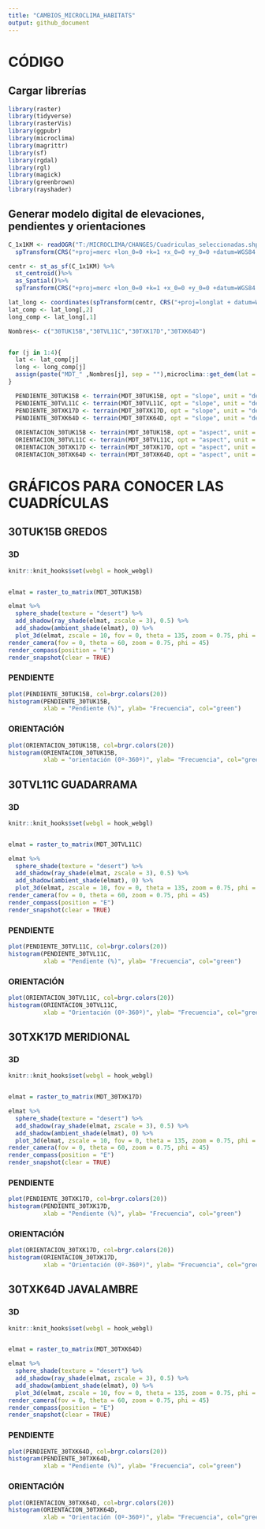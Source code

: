 ```yaml
---
title: "CAMBIOS_MICROCLIMA_HABITATS"
output: github_document
---
```



# CÓDIGO

## Cargar librerías
```r
library(raster)
library(tidyverse)
library(rasterVis)
library(ggpubr)
library(microclima)
library(magrittr)
library(sf)
library(rgdal)
library(rgl)
library(magick)
library(greenbrown)
library(rayshader)
```

## Generar modelo digital de elevaciones, pendientes y orientaciones

```r
C_1x1KM <- readOGR("T:/MICROCLIMA/CHANGES/Cuadriculas_seleccionadas.shp") %>%
  spTransform(CRS("+proj=merc +lon_0=0 +k=1 +x_0=0 +y_0=0 +datum=WGS84 +units=m +no_defs"))

centr <- st_as_sf(C_1x1KM) %>%
  st_centroid()%>%
  as_Spatial()%>%
  spTransform(CRS("+proj=merc +lon_0=0 +k=1 +x_0=0 +y_0=0 +datum=WGS84 +units=m +no_defs"))

lat_long <- coordinates(spTransform(centr, CRS("+proj=longlat + datum=WGS84")))
lat_comp <- lat_long[,2]
long_comp <- lat_long[,1]

Nombres<- c("30TUK15B","30TVL11C","30TXK17D","30TXK64D")


for (j in 1:4){
  lat <- lat_comp[j]
  long <- long_comp[j]
  assign(paste("MDT_" ,Nombres[j], sep = ""),microclima::get_dem(lat = lat, long = long, resolution = 30))
}

  PENDIENTE_30TUK15B <- terrain(MDT_30TUK15B, opt = "slope", unit = "degrees", neighbors = 8)
  PENDIENTE_30TVL11C <- terrain(MDT_30TVL11C, opt = "slope", unit = "degrees", neighbors = 8)
  PENDIENTE_30TXK17D <- terrain(MDT_30TXK17D, opt = "slope", unit = "degrees", neighbors = 8)
  PENDIENTE_30TXK64D <- terrain(MDT_30TXK64D, opt = "slope", unit = "degrees", neighbors = 8)
  
  ORIENTACION_30TUK15B <- terrain(MDT_30TUK15B, opt = "aspect", unit = "degrees", neighbors = 8)
  ORIENTACION_30TVL11C <- terrain(MDT_30TVL11C, opt = "aspect", unit = "degrees", neighbors = 8)
  ORIENTACION_30TXK17D <- terrain(MDT_30TXK17D, opt = "aspect", unit = "degrees", neighbors = 8)
  ORIENTACION_30TXK64D <- terrain(MDT_30TXK64D, opt = "aspect", unit = "degrees", neighbors = 8)
```


# GRÁFICOS PARA CONOCER LAS CUADRÍCULAS

## 30TUK15B GREDOS

### 3D
```r
knitr::knit_hooks$set(webgl = hook_webgl)


elmat = raster_to_matrix(MDT_30TUK15B)

elmat %>%
  sphere_shade(texture = "desert") %>%
  add_shadow(ray_shade(elmat, zscale = 3), 0.5) %>%
  add_shadow(ambient_shade(elmat), 0) %>%
  plot_3d(elmat, zscale = 10, fov = 0, theta = 135, zoom = 0.75, phi = 45, windowsize = c(1000, 800))
render_camera(fov = 0, theta = 60, zoom = 0.75, phi = 45)
render_compass(position = "E")
render_snapshot(clear = TRUE)
```

### PENDIENTE
```r
plot(PENDIENTE_30TUK15B, col=brgr.colors(20))
histogram(PENDIENTE_30TUK15B,
          xlab = "Pendiente (%)", ylab= "Frecuencia", col="green")
```

### ORIENTACIÓN
```r
plot(ORIENTACION_30TUK15B, col=brgr.colors(20))
histogram(ORIENTACION_30TUK15B,
          xlab = "orientación (0º-360º)", ylab= "Frecuencia", col="green")
```


## 30TVL11C GUADARRAMA

### 3D
```r
knitr::knit_hooks$set(webgl = hook_webgl)


elmat = raster_to_matrix(MDT_30TVL11C)

elmat %>%
  sphere_shade(texture = "desert") %>%
  add_shadow(ray_shade(elmat, zscale = 3), 0.5) %>%
  add_shadow(ambient_shade(elmat), 0) %>%
  plot_3d(elmat, zscale = 10, fov = 0, theta = 135, zoom = 0.75, phi = 45, windowsize = c(1000, 800))
render_camera(fov = 0, theta = 60, zoom = 0.75, phi = 45)
render_compass(position = "E")
render_snapshot(clear = TRUE)
```

### PENDIENTE
```r
plot(PENDIENTE_30TVL11C, col=brgr.colors(20))
histogram(PENDIENTE_30TVL11C,
          xlab = "Pendiente (%)", ylab= "Frecuencia", col="green")
```

### ORIENTACIÓN
```r
plot(ORIENTACION_30TVL11C, col=brgr.colors(20))
histogram(ORIENTACION_30TVL11C,
          xlab = "Orientación (0º-360º)", ylab= "Frecuencia", col="green")
```


## 30TXK17D MERIDIONAL

### 3D
```r
knitr::knit_hooks$set(webgl = hook_webgl)


elmat = raster_to_matrix(MDT_30TXK17D)

elmat %>%
  sphere_shade(texture = "desert") %>%
  add_shadow(ray_shade(elmat, zscale = 3), 0.5) %>%
  add_shadow(ambient_shade(elmat), 0) %>%
  plot_3d(elmat, zscale = 10, fov = 0, theta = 135, zoom = 0.75, phi = 45, windowsize = c(1000, 800))
render_camera(fov = 0, theta = 60, zoom = 0.75, phi = 45)
render_compass(position = "E")
render_snapshot(clear = TRUE)
```

### PENDIENTE
```r
plot(PENDIENTE_30TXK17D, col=brgr.colors(20))
histogram(PENDIENTE_30TXK17D,
          xlab = "Pendiente (%)", ylab= "Frecuencia", col="green")
```

### ORIENTACIÓN
```r
plot(ORIENTACION_30TXK17D, col=brgr.colors(20))
histogram(ORIENTACION_30TXK17D,
          xlab = "Orientación (0º-360º)", ylab= "Frecuencia", col="green")
```


## 30TXK64D JAVALAMBRE

### 3D
```r
knitr::knit_hooks$set(webgl = hook_webgl)


elmat = raster_to_matrix(MDT_30TXK64D)

elmat %>%
  sphere_shade(texture = "desert") %>%
  add_shadow(ray_shade(elmat, zscale = 3), 0.5) %>%
  add_shadow(ambient_shade(elmat), 0) %>%
  plot_3d(elmat, zscale = 10, fov = 0, theta = 135, zoom = 0.75, phi = 45, windowsize = c(1000, 800))
render_camera(fov = 0, theta = 60, zoom = 0.75, phi = 45)
render_compass(position = "E")
render_snapshot(clear = TRUE)
```

### PENDIENTE
```r
plot(PENDIENTE_30TXK64D, col=brgr.colors(20))
histogram(PENDIENTE_30TXK64D,
          xlab = "Pendiente (%)", ylab= "Frecuencia", col="green")
```

### ORIENTACIÓN
```r
plot(ORIENTACION_30TXK64D, col=brgr.colors(20))
histogram(ORIENTACION_30TXK64D,
          xlab = "Orientación (0º-360º)", ylab= "Frecuencia", col="green")
```


